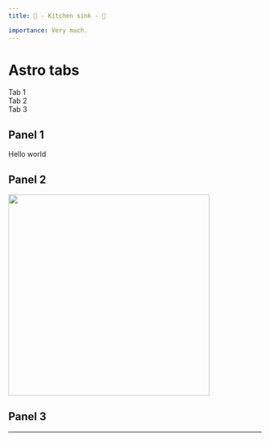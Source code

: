 ```yaml
---
title: 🥞 - Kitchen sink - 🥘

importance: Very much.
---
```



# Astro tabs

<Tabs class="pass-your-own-class">
  <div slot="tab-1">Tab 1</div>
  <div slot="tab-2">Tab 2</div>
  <div slot="tab-3">Tab 3</div>
  <div slot="panel-1">
    <h2>Panel 1</h2>
    <p>Hello world</p>
  </div>
  <div slot="panel-2-tallest">
    <h2>Panel 2</h2>
    <img
      height="400"
      src="https://res.cloudinary.com/dzfylx93l/image/upload/v1664340439/astro-takeoff-1_ecdfxf.gif"
    />
  </div>
  <div slot="panel-3">
    <h2>Panel 3</h2>
  </div>
</Tabs>

<hr />
